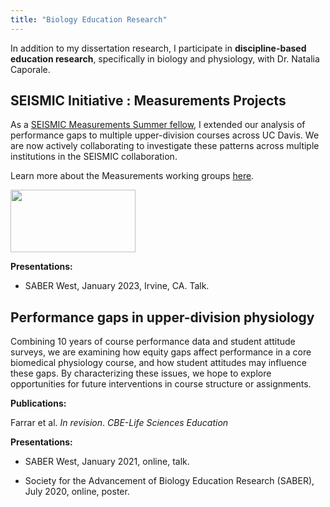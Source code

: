 ```yaml
---
title: "Biology Education Research"
---
```

In addition to my dissertation research, I participate in **discipline-based education research**, specifically in biology and physiology, with Dr. Natalia Caporale. 

## SEISMIC Initiative : Measurements Projects

As a [SEISMIC Measurements Summer fellow](https://www.seismicproject.org/working-groups/measurement/2021-measurement-fellowship/), I extended our analysis of performance gaps to multiple upper-division courses across UC Davis. We are now actively collaborating to investigate these patterns across multiple institutions in the SEISMIC collaboration. 

Learn more about the Measurements working groups [here](https://www.seismicproject.org/working-groups/measurement/). 

![](data/seismic_logo.png){width=200px height=100px}

**Presentations:**

* SABER West, January 2023, Irvine, CA. Talk.


## Performance gaps in upper-division physiology
Combining 10 years of course performance data and student attitude surveys, we are examining how equity gaps affect performance in a core biomedical physiology course, and how student attitudes may influence these gaps. By characterizing these issues, we hope to explore opportunities for future interventions in course structure or assignments. 

**Publications:**

Farrar et al. *In revision*. *CBE-Life Sciences Education* 

**Presentations:**

* SABER West, January 2021, online, talk. 

* Society for the Advancement of Biology Education Research (SABER), July 2020, online, poster. 
